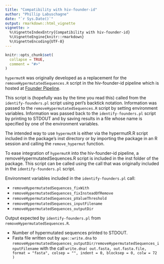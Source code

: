 ```yaml
---
title: "Compatibility with hiv-founder-id"
author: "Phillip Labuschagne"
date: "`r Sys.Date()`"
output: rmarkdown::html_vignette
vignette: >
  %\VignetteIndexEntry{Compatibility with hiv-founder-id}
  %\VignetteEngine{knitr::rmarkdown}
  %\VignetteEncoding{UTF-8}
---
```


```r
knitr::opts_chunk$set(
  collapse = TRUE,
  comment = "#>"
)
```

`hypermutR` was originally developed as a replacement for the `removeHypermutatedSequences.R` script in the hiv-founder-id pipeline which is hosted at [Founder Pipeline](https://github.com/pedlefsen/hiv-founder-id).

This script is (hopefully was by the time you read this) called from the `identify-founders.pl` script using perl's backtick notation. Information was passed to the `removeHypermutatedSequences.R` script by setting environment variables. Information was passed back to the `identify-founders.pl` script by printing to STDOUT and by saving results in a file whose name is specified by one of the environment variables.

The intended way to use `hypermutR` is either via the hypermutR.R script included in the package's inst directory or by importing the package in an R session and calling the `remove_hypermut` function.

To ease integration of `hypermutR` into the hiv-founder-id pipeline, a removeHypermutatedSequences.R script is included in the inst folder of the package. This script can be called using the call that was originally included in the `identify-founders.pl` script.

Environment variables included in the `identify-founders.pl` call:

* `removeHypermutatedSequences_fixWith`
* `removeHypermutatedSequences_fixInsteadOfRemove`
* `removeHypermutatedSequences_pValueThreshold`
* `removeHypermutatedSequences_inputFilename`
* `removeHypermutatedSequences_outputDir`

Output expected by `identify-founders.pl` from `removeHypermutatedSequences.R`.

* Number of hypermutated sequences printed to STDOUT.
* Fasta file written out by `ape::write.dna` to `removeHypermutatedSequences_outputDir/removeHypermutatedSequences_inputFilename` with the call `write.dna( out.fasta, out.fasta.file, format = "fasta", colsep = "", indent = 0, blocksep = 0, colw = 72 )`

